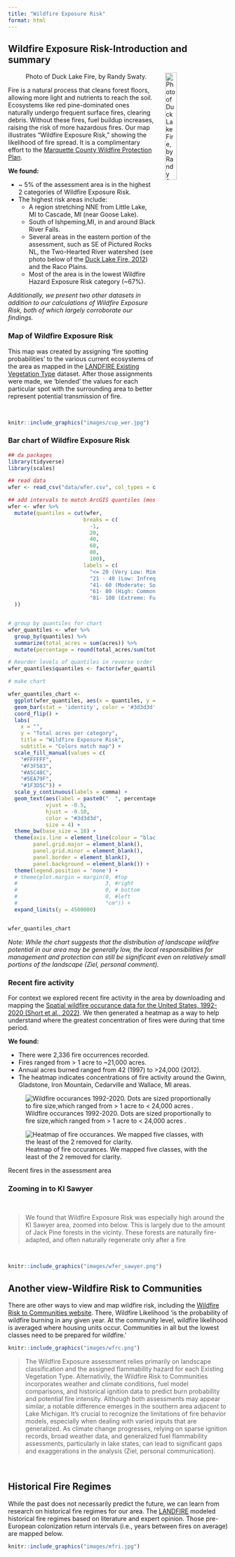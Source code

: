 ```yaml
---
title: "Wildfire Exposure Risk"
format: html
---
```




## Wildfire Exposure Risk-Introduction and summary


![Photo of Duck Lake Fire, by Randy Swaty.](images/fire_lake_mosaic.jpg){style="float:right; margin-left: 5%; fig-align:right; width:25%;" fig-alt="\"Photo taken from an airplane of the Duck Lake fire showing the mosaic of fire effects, ranging from low to high severity, plus several water bodies."}

Fire is a natural process that cleans forest floors, allowing more light and nutrients to reach the soil. Ecosystems like red pine-dominated ones naturally undergo frequent surface fires, clearing debris. Without these fires, fuel buildup increases, raising the risk of more hazardous fires. Our map illustrates "Wildfire Exposure Risk," showing the likelihood of fire spread. It is a complimentary effort to the [Marquette County Wildfire Protection Plan](https://www.mqtcoplan.org/community-wildfire-protection-plan).

**We found: **

* ~ 5% of the assessment area is in the highest 2 categories of Wildfire Exposure Risk.
* The highest risk areas include:
    * A region stretching NNE from Little Lake, MI to Cascade, MI (near Goose Lake).
    * South of Ishpeming,MI, in and around Black River Falls.
    * Several areas in the eastern portion of the assessment, such as SE of Pictured Rocks NL, the Two-Hearted River watershed (see photo below of the [Duck Lake Fire, 2012](https://en.wikipedia.org/wiki/Duck_Lake_Fire)) and the Raco Plains.
    * Most of the area is in the lowest Wildfire Hazard Exposure Risk category (~67%). 
    
*Additionally, we present two other datasets in addition to our calculations of Wildfire Exposure Risk, both of which largely corroborate our findings. *

### Map of Wildfire Exposure Risk 

This map was created by assigning 'fire spotting probabilities' to the various current ecosystems of the area as mapped in the [LANDFIRE Existing Vegetation Type](https://landfire.gov/evt.php) dataset.  After those assignments were made, we 'blended' the values for each particular spot with the surrounding area to better represent potential transmission of fire.

<br>

```r

knitr::include_graphics("images/cup_wer.jpg")

```


### Bar chart of Wildfire Exposure Risk 

```r


## da packages
library(tidyverse)
library(scales)

## read data
wfer <- read_csv("data/wfer.csv", col_types = cols(acres = col_number()))

## add intervals to match ArcGIS quantiles (mostly for labels)
wfer <- wfer %>%
  mutate(quantiles = cut(wfer, 
                        breaks = c(
                          -1,
                          20,
                          40,
                          60,
                          80,
                          100),
                        labels = c(
                          "<= 20 (Very Low: Mimimally Exposed to Wildfire Hazard)",
                          "21 - 40 (Low: Infrequently Exposed to Wildfire Hazard)",
                          "41- 60 (Moderate: Somewhat Exposed to Wildfire Hazard)",
                          "61- 80 (High: Commonly Exposed to Wildfire Hazard)",
                          "81- 100 (Extreme: Fully Exposed to Wildfire Hazard)")
  ))


# group by quantiles for chart
wfer_quantiles <- wfer %>%
  group_by(quantiles) %>%
  summarize(total_acres = sum(acres)) %>%
  mutate(percentage = round(total_acres/sum(total_acres)*100))

# Reorder levels of quantiles in reverse order
wfer_quantiles$quantiles <- factor(wfer_quantiles$quantiles, levels = rev(levels(wfer_quantiles$quantiles)))

# make chart

wfer_quantiles_chart <-
  ggplot(wfer_quantiles, aes(x = quantiles, y = total_acres, fill = quantiles)) +
  geom_bar(stat = 'identity', color = '#3d3d3d') +
  coord_flip() +
  labs(
    x = "",
    y = "Total acres per category",
    title = "Wildfire Exposure Risk",
    subtitle = "Colors match map") +
  scale_fill_manual(values = c(
    "#FFFFFF",
    "#F3F583",
    "#A5C48C",
    "#5EA79F",
    "#1F3D5C")) +
  scale_y_continuous(labels = comma) +
  geom_text(aes(label = paste0("  ", percentage, "%")),
            vjust = -0.5, 
            hjust = -0.10, 
            color = "#3d3d3d",
            size = 4) + 
  theme_bw(base_size = 18) +
  theme(axis.line = element_line(colour = "black"),
        panel.grid.major = element_blank(),
        panel.grid.minor = element_blank(),
        panel.border = element_blank(),
        panel.background = element_blank()) +
  theme(legend.position = 'none') +
  # theme(plot.margin = margin(0, #top
  #                            3, #right
  #                            0, # bottom
  #                            0, #left
  #                            "cm")) + 
  expand_limits(y = 4500000) 


wfer_quantiles_chart
```


*Note: While the chart suggests that the distribution of landscape wildfire potential in our area may be generally low, the local responsibilities for management and protection can still be significant even on relatively small portions of the landscape (Ziel, personal comment).*

### Recent fire activity

For context we explored recent fire activity in the area by downloading and mapping the [Spatial wildfire occurance data for the United States, 1992-2020 (Short et al., 2022)](https://www.fs.usda.gov/rds/archive/catalog/RDS-2013-0009.6).  We then generated a heatmap as a way to help understand where the greatest concentration of fires were during that time period.

**We found:**

* There were 2,336 fire occurrences recorded. 
* Fires ranged from > 1 acre to ~21,000 acres. 
* Annual acres burned ranged from 42 (1997) to >24,000 (2012).  
* The heatmap indicates concentrations of fire activity around the Gwinn, Gladstone, Iron Mountain, Cedarville and Wallace, MI areas. 


::: {#fig-elephants layout-ncol=2}

![Wildfire occurances 1992-2020. Dots are sized proportionally to fire size,which ranged from > 1 acre to < 24,000 acres .](images/cup_wer_fire_occurances.jpg){}

![Heatmap of fire occurances. We mapped five classes, with the least of the 2 removed for clarity. ](images/foc_heatmap.jpg){#fig-heatmap}

Recent fires in the assessment area
:::




### Zooming in to KI Sawyer

<br> 

>We found that Wildfire Exposure Risk was especially high around the KI Sawyer area, zoomed into below. This is largely due to the amount of Jack Pine forests in the vicinty.  These forests are naturally fire-adapted, and often naturally regenerate only after a fire

<br>

```r

knitr::include_graphics("images/wfer_sawyer.png")

```



## Another view-Wildfire Risk to Communities

There are other ways to view and map wildfire risk, including the [Wildfire Risk to Communities website](https://wildfirerisk.org/explore/wildfire-likelihood/26/).  There, Wildfire Likelihood 'is the probability of wildfire burning in any given year. At the community level, wildfire likelihood is averaged where housing units occur. Communities in all but the lowest classes need to be prepared for wildfire.'


```r

knitr::include_graphics("images/wfrc.png")

```


>The Wildfire Exposure assessment relies primarily on landscape classification and the assigned flammability hazard for each Existing Vegetation Type. Alternativily, the Wildfire Risk to Communities  incorporates weather and climate conditions, fuel model comparisons, and historical ignition data to predict burn probability and potential fire intensity. Although both assessments may appear similar, a notable difference emerges in the southern area adjacent to Lake Michigan. It's crucial to recognize the limitations of fire behavior models, especially when dealing with varied inputs that are generalized. As climate change progresses, relying on sparse ignition records, broad weather data, and generalized fuel flammability assessments, particularly in lake states, can lead to significant gaps and exaggerations in the analysis (Ziel, personal communication).


<br>

## Historical Fire Regimes

While the past does not necessarily predict the future, we can learn from research on historical fire regimes for our area.  The [LANDFIRE](https://landfire.gov/) modeled historical fire regimes based on literature and expert opinion.  Those pre-European colonization return intervals (i.e., years between fires on average) are mapped below.



```r

knitr::include_graphics("images/mfri.jpg")

```



